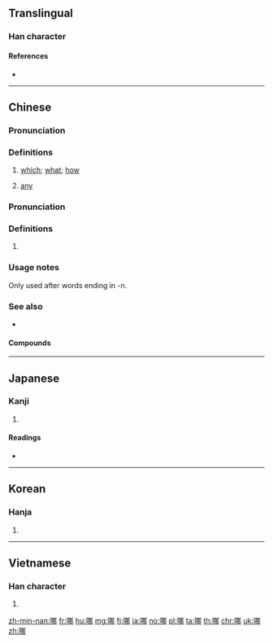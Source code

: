 ==Translingual==
{{stroke_order}}

===Han character===
{{Han char|rn=30|rad=口|as=07|sn=10|four=67027|canj=RSQL|ids=⿰口那}}

====References====
* {{Han ref|kx=0190.180|dkj=03651|dj=0410.020|hdz=10623.070|uh=54EA|ud=21738|bh=ADFE|bd=44542}}

----

==Chinese==
{{zh-forms}}

===Pronunciation===
{{zh-pron
|m=nǎ,něi
|ma=Zh-nǎ.ogg
|c=naa4,naa1
|h=pfs=nâ/nò
|mn=ná
|w=3no,2'na
|cat=pron
}}

===Definitions===
{{zh-hanzi}}

# [[which]]; [[what]]; [[how]]
#: {{zh-x|你 更 喜歡 哪 個，這 個 還是 那 個？|Which do you prefer: this one or that one?}}
#: {{zh-x|你 是 從 哪 個 國家 來 的？|Which country are you from?}}
# [[any]]
#: {{zh-x|除 星期三 以外，我 哪 一 天 都 可以 來。|I can come any day except Wednesday.}}

===Pronunciation===
{{zh-pron
|m=na
|cat=part
}}

===Definitions===
{{zh-hanzi}}

# {{non-gloss definition|sentence-final particle, Equivalent of {{zh-l|啊|a}}}}

===Usage notes===
Only used after words ending in -n.

===See also===
* {{zh-l|那}}

====Compounds====
{{der5
|{{zh-l|哪邊}}
|{{zh-l|哪個}}
|{{zh-l|哪會兒}}
|{{zh-l|哪家裡}}
|{{zh-l|哪裡}}
|{{zh-l|哪門子}}
|{{zh-l|哪能}}
|{{zh-l|哪怕}}
|{{zh-l|哪兒}}
|{{zh-l|哪兒的話}}
|{{zh-l|哪天}}
|{{zh-l|哪些}}
|{{zh-l|哪樣}}
|{{zh-l|哪吒}}
}}

{{zh-cat|Beginning}}

----

==Japanese==

===Kanji===
{{ja-kanji|grade=|rs=口07}}

# {{defn|lang=ja|sort=口07}}

====Readings====
* {{ja-readings|on=[[だ]] (da), [[な]] (na)|kun=}}

----

==Korean==

===Hanja===
{{ko-hanja|hangeul=나|mr=na}}

# {{defn|lang=ko|sort=口07}}

----

==Vietnamese==

===Han character===
{{vi-hantu|[[ná]], [[nư]], [[na]], [[nạ]]|rs=口07}}

# {{defn|lang=vi|sort=口07}}

[[zh-min-nan:哪]]
[[fr:哪]]
[[hu:哪]]
[[mg:哪]]
[[fj:哪]]
[[ja:哪]]
[[no:哪]]
[[pl:哪]]
[[ta:哪]]
[[th:哪]]
[[chr:哪]]
[[uk:哪]]
[[zh:哪]]